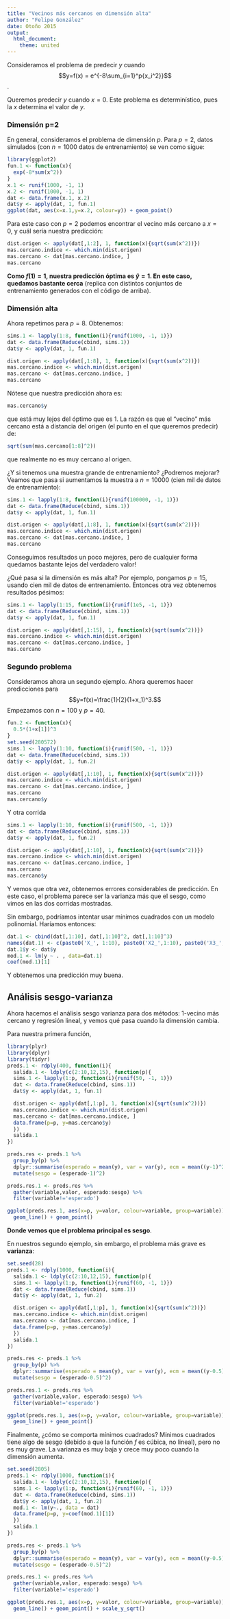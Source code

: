 ```yaml
---
title: "Vecinos más cercanos en dimensión alta"
author: "Felipe González"
date: Otoño 2015
output: 
  html_document: 
    theme: united
---
```


Consideramos el problema de predecir $y$ cuando 
$$y=f(x) = e^{-8\sum_{i=1}^p{x_i^2}}$$.

Queremos predecir $y$ cuando $x=0$. Este problema es determinístico, pues la $x$ determina el valor
de $y$.

### Dimensión p=2


En general, consideramos el problema de dimensión $p$. Para $p=2$, datos simulados
 (con $n=1000$ datos de entrenamiento)
se ven como sigue:

```r
library(ggplot2)
fun.1 <- function(x){
  exp(-8*sum(x^2))
}
x.1 <- runif(1000, -1, 1)
x.2 <- runif(1000, -1, 1)
dat <- data.frame(x.1, x.2)
dat$y <- apply(dat, 1, fun.1)
ggplot(dat, aes(x=x.1,y=x.2, colour=y)) + geom_point()

```

Para este caso con $p=2$ podemos encontrar el vecino más cercano a $x=0$, y cuál
sería nuestra predicción:

```r

dist.origen <- apply(dat[,1:2], 1, function(x){sqrt(sum(x^2))})
mas.cercano.indice <- which.min(dist.origen)
mas.cercano <- dat[mas.cercano.indice, ]
mas.cercano
```

**Como $f(1)=1$, nuestra predicción óptima es $\hat{y}=1$. En este caso, quedamos
bastante cerca** (replica con distintos conjuntos de entrenamiento generados con el 
código de arriba). 


### Dimensión alta

Ahora repetimos para $p=8$. Obtenemos:

```r
sims.1 <- lapply(1:8, function(i){runif(1000, -1, 1)})
dat <- data.frame(Reduce(cbind, sims.1))
dat$y <- apply(dat, 1, fun.1)

dist.origen <- apply(dat[,1:8], 1, function(x){sqrt(sum(x^2))})
mas.cercano.indice <- which.min(dist.origen)
mas.cercano <- dat[mas.cercano.indice, ]
mas.cercano
```

Nótese que nuestra predicción ahora es:

```r
mas.cercano$y
```
que está muy lejos del óptimo que es 1. La razón es que el "vecino" más cercano
está a distancia del origen (el punto en el que queremos predecir) de:

```r
sqrt(sum(mas.cercano[1:8]^2))
```

que realmente no es muy cercano al origen. 

¿Y si tenemos una muestra grande de entrenamiento? ¿Podremos mejorar?
Veamos que pasa si aumentamos la muestra a $n=10000$ (cien mil de datos de entrenamiento):


```r
sims.1 <- lapply(1:8, function(i){runif(100000, -1, 1)})
dat <- data.frame(Reduce(cbind, sims.1))
dat$y <- apply(dat, 1, fun.1)

dist.origen <- apply(dat[,1:8], 1, function(x){sqrt(sum(x^2))})
mas.cercano.indice <- which.min(dist.origen)
mas.cercano <- dat[mas.cercano.indice, ]
mas.cercano
```

Conseguimos resultados un poco mejores, pero de cualquier forma quedamos
bastante lejos del verdadero valor!

¿Qué pasa si la dimensión es más alta? Por ejemplo, pongamos $p=15$, usando
cien mil de datos de entrenamiento. Entonces otra vez obtenemos resultados pésimos:

```r
sims.1 <- lapply(1:15, function(i){runif(1e5, -1, 1)})
dat <- data.frame(Reduce(cbind, sims.1))
dat$y <- apply(dat, 1, fun.1)

dist.origen <- apply(dat[,1:15], 1, function(x){sqrt(sum(x^2))})
mas.cercano.indice <- which.min(dist.origen)
mas.cercano <- dat[mas.cercano.indice, ]
mas.cercano
```

### Segundo problema


Consideramos ahora un segundo ejemplo. Ahora queremos hacer predicciones
para $$y=f(x)=\frac{1}{2}(1+x_1)^3.$$ Empezamos con $n=100$ y $p=40$.


```r
fun.2 <- function(x){
  0.5*(1+x[1])^3
}
set.seed(280572)
sims.1 <- lapply(1:10, function(i){runif(500, -1, 1)})
dat <- data.frame(Reduce(cbind, sims.1))
dat$y <- apply(dat, 1, fun.2)

dist.origen <- apply(dat[,1:10], 1, function(x){sqrt(sum(x^2))})
mas.cercano.indice <- which.min(dist.origen)
mas.cercano <- dat[mas.cercano.indice, ]
mas.cercano
mas.cercano$y
```

Y otra corrida
```r

sims.1 <- lapply(1:10, function(i){runif(500, -1, 1)})
dat <- data.frame(Reduce(cbind, sims.1))
dat$y <- apply(dat, 1, fun.2)

dist.origen <- apply(dat[,1:10], 1, function(x){sqrt(sum(x^2))})
mas.cercano.indice <- which.min(dist.origen)
mas.cercano <- dat[mas.cercano.indice, ]
mas.cercano
mas.cercano$y
```

Y vemos que otra vez, obtenemos errores considerables de predicción. En este caso,
el problema parece ser la varianza más que el sesgo, como vimos en las dos corridas
mostradas.

Sin embargo, podríamos intentar usar mínimos cuadrados con un modelo polinomial.
Haríamos entonces:

```r
dat.1 <- cbind(dat[,1:10], dat[,1:10]^2, dat[,1:10]^3)
names(dat.1) <- c(paste0('X_', 1:10), paste0('X2_',1:10), paste0('X3_', 1:10))
dat.1$y <- dat$y
mod.1 <- lm(y ~ . , data=dat.1)
coef(mod.1)[1]
```

Y obtenemos una predicción muy buena.


Análisis sesgo-varianza
----------

Ahora hacemos el análisis sesgo varianza para dos métodos: 1-vecino más cercano
y regresión lineal, y vemos qué pasa cuando la dimensión cambia.

Para nuestra primera función,

```r
library(plyr)
library(dplyr)
library(tidyr)
preds.1 <- rdply(400, function(i){
  salida.1 <- ldply(c(2:10,12,15), function(p){
  sims.1 <- lapply(1:p, function(i){runif(50, -1, 1)})
  dat <- data.frame(Reduce(cbind, sims.1))
  dat$y <- apply(dat, 1, fun.1)

  dist.origen <- apply(dat[,1:p], 1, function(x){sqrt(sum(x^2))})
  mas.cercano.indice <- which.min(dist.origen)
  mas.cercano <- dat[mas.cercano.indice, ]
  data.frame(p=p, y=mas.cercano$y)
  })
  salida.1
})

preds.res <- preds.1 %>% 
  group_by(p) %>%
  dplyr::summarise(esperado = mean(y), var = var(y), ecm = mean((y-1)^2)) %>%
  mutate(sesgo = (esperado-1)^2)

preds.res.1 <- preds.res %>%
  gather(variable,valor, esperado:sesgo) %>%
  filter(variable!='esperado')

ggplot(preds.res.1, aes(x=p, y=valor, colour=variable, group=variable)) +
  geom_line() + geom_point()
```

**Donde vemos que el problema principal es sesgo**.
  
  En nuestros segundo ejemplo, sin embargo, el problema más grave es **varianza**:


```r
set.seed(28)
preds.1 <- rdply(1000, function(i){
  salida.1 <- ldply(c(2:10,12,15), function(p){
  sims.1 <- lapply(1:p, function(i){runif(60, -1, 1)})
  dat <- data.frame(Reduce(cbind, sims.1))
  dat$y <- apply(dat, 1, fun.2)

  dist.origen <- apply(dat[,1:p], 1, function(x){sqrt(sum(x^2))})
  mas.cercano.indice <- which.min(dist.origen)
  mas.cercano <- dat[mas.cercano.indice, ]
  data.frame(p=p, y=mas.cercano$y)
  })
  salida.1
})

preds.res <- preds.1 %>% 
  group_by(p) %>%
  dplyr::summarise(esperado = mean(y), var = var(y), ecm = mean((y-0.5)^2)) %>%
  mutate(sesgo = (esperado-0.5)^2)

preds.res.1 <- preds.res %>%
  gather(variable,valor, esperado:sesgo) %>%
  filter(variable!='esperado')

ggplot(preds.res.1, aes(x=p, y=valor, colour=variable, group=variable)) +
  geom_line() + geom_point()
```

Finalmente, ¿cómo se comporta mínimos cuadrados? Mínimos cuadrados
tiene algo de sesgo (debido a que la función $f$ es cúbica, no lineal),
pero no es muy grave. La varianza es muy baja y crece muy poco cuando
la dimensión aumenta. 


```r
set.seed(2805)
preds.1 <- rdply(1000, function(i){
  salida.1 <- ldply(c(2:10,12,15), function(p){
  sims.1 <- lapply(1:p, function(i){runif(60, -1, 1)})
  dat <- data.frame(Reduce(cbind, sims.1))
  dat$y <- apply(dat, 1, fun.2)
  mod.1 <- lm(y~., data = dat)
  data.frame(p=p, y=coef(mod.1)[1])
  })
  salida.1
})

preds.res <- preds.1 %>% 
  group_by(p) %>%
  dplyr::summarise(esperado = mean(y), var = var(y), ecm = mean((y-0.5)^2)) %>%
  mutate(sesgo = (esperado-0.5)^2)

preds.res.1 <- preds.res %>%
  gather(variable,valor, esperado:sesgo) %>%
  filter(variable!='esperado')

ggplot(preds.res.1, aes(x=p, y=valor, colour=variable, group=variable)) +
  geom_line() + geom_point() + scale_y_sqrt()
```


